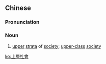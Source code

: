 {{also|上层社会}}
==Chinese==
{{zh-forms|s=上层社会|type=22}}

===Pronunciation===
{{zh-pron
|m=shàngcéng shèhuì
|c=soeng6 cang4 se5 wui6-2
|cat=n
}}

===Noun===
{{zh-noun}}

# [[upper]] [[strata]] of [[society]]; [[upper-class]] [[society]]

[[ko:上層社會]]
